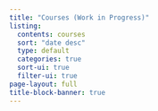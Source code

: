 ```yaml
---
title: "Courses (Work in Progress)"
listing:
  contents: courses
  sort: "date desc"
  type: default
  categories: true
  sort-ui: true
  filter-ui: true
page-layout: full
title-block-banner: true
---
```

